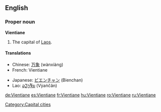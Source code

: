 {{wikipedia}}
==English==

===Proper noun===
'''Vientiane'''
# The capital of [[Laos]].

====Translations====
{{top}}
*Chinese: [[万象]] (wànxiàng)
*French: Vientiane
{{mid}}
*Japanese: [[ビエンチャン]] (Bienchan)
*Lao: [[ວຽງຈັນ]] (Vẏaṅčân)
{{bottom}}

[[Category:Capital cities]]

[[de:Vientiane]]
[[es:Vientiane]]
[[fr:Vientiane]]
[[hu:Vientiane]]
[[ro:Vientiane]]
[[ru:Vientiane]]
